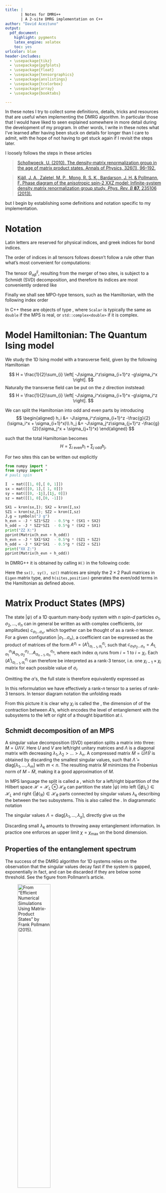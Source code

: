 ```yaml
---
title: |
       | Notes for DMRG++
       | A 2-site DMRG implementation on C++
author: "David Aceituno"
output:
  pdf_document:
    highlight: pygments
    latex_engine: xelatex
    toc: yes
urlcolor: blue
header-includes: 
  - \usepackage{tikz}
  - \usepackage{pgfplots}
  - \usepackage{float}
  - \usepackage{tensorgraphics}
  - \usepackage{anslistings}
  - \usepackage{tcolorbox}
  - \usepackage{array}
  - \usepackage{booktabs}

---
```


In these notes I try to collect some definitions, details, tricks and resources that are useful when implementing the DMRG algorithm. In particular those that I would have liked to seen explained somewhere in more detail during the development of my program. In other words, I write in these notes what I've learned after having been stuck on details for longer than I care to admit, with the hope of not having to get stuck again if I revisit the steps later. 


I loosely follows the steps in these articles

> [Schollwoeck, U. (2010). The density-matrix renormalization group in the age of matrix product states. Annals of Physics, 326(1), 96–192.](https://doi.org/10.1016/j.aop.2010.09.012)

> [Kjäll, J. A., Zaletel, M. P., Mong, R. S. K., Bardarson, J. H. & Pollmann, F. Phase diagram of the anisotropic spin-2 XXZ model: Infinite-system density matrix renormalization group study. *Phys. Rev. B* **87,** 235106 (2013).](https://link.aps.org/doi/10.1103/PhysRevB.87.235106)


but I begin by establishing some definitions and notation specific to my implementation.

# Notation

\begin{tcolorbox}[title={\centering{\Large{\textbf{Tensor Diagram Notation}}}}]
\begin{center}
	\begin{tabular}{l c >{\centering \arraybackslash}p{3cm} >{\centering \arraybackslash}p{4.5cm} }
	\toprule
	Object 		& Rank	& Index notation	& Diagram notation\\
	\toprule
  	Scalar		&	0	& $a$			& \tensorO{a}  \\
 	Vector		&	1 	& $a_i$			&\tensorI{a}{i}   \\
 	Dual Vector	&	1 	& $a_i^\intercal$& \tensorIdual{a}{i}   \\
 	Matrix		&	2 	& $A_{ij}$ 		& \tensorII{A}{i}{j}   \\
 	Tensor		&	3 	& $A^i_{jk}$ 	& \tensorIII{A}{i}{j}{k}   \\
 	Tensor		&	4 	& $A^{ij}_{kl}$ 	& \tensorIV{A}{i}{j}{k}{l}   \\
	\bottomrule
	\end{tabular}
\end{center}
\begin{center}
	%\centering
	\begin{tabular}{l c >{\centering \arraybackslash}p{4cm} >{\centering \arraybackslash}p{3.5cm} }
	\toprule
	Operation	&  Index notation	& Diagram notation & Resulting rank\\ 
	\toprule
  	Scalar product		& $\sum_i a_i b_i =  a^\intercal b$				& \tensorIdottensorI{a}{b} 			& 0 \\
 	Trace		 		& $\sum_i A_{ii } = \text{Tr}(A)$					&\tensorIITrace{A}		 			& 0   \\
 	Partial trace	 	& $\sum_k  A_{ik,jk}$								& \tensorIIPartialtrace{A}{}{}   		& 2\\
 	Two-index contraction	& $\sum_{m,n} A^{mn}_{ij} (B^{mn}_{kl})^\dagger$	& \tensorIVcontraction{A}{B^\dagger}{}{}{}{}{2}	& 4 \\
	\bottomrule
	\end{tabular}
\end{center}
\end{tcolorbox}


Latin letters are reserved for physical indices, and greek indices for bond indices. 

The order of indices in all tensors follows doesn't follow a rule other than what's most convenient for computations:


\begin{align}
\Lambda_{\alpha}{\beta} &=  \tensorII{\Lambda}{\alpha}{\beta} = \tensorII{\Lambda}{0}{1} \\
\Gamma^{i}_{\alpha\beta} &= \tensorIII{\Gamma}{i}{\alpha}{\beta} = \tensorIII{\Gamma}{0}{1}{2} \\
\end{align}

The tensor $\Theta^{ij}_{\alpha\beta}$, resulting from the merger of two sites, is subject to a Schmidt (SVD) decomposition, and therefore its indices are most conveniently ordered like

\begin{align}
\theta^{ij}_{\alpha\beta} &= \tensorIV{\Theta}{i}{j}{\alpha}{\beta} = \tensorIV{\Theta}{0}{2}{1}{3}
\end{align}

Finally we shall see MPO-type tensors, such as the Hamiltonian, with the following index order
\begin{align}
\mpoI{H}{\alpha}{\beta}{i}{j}  = \mpoI{H}{0}{1}{2}{3}.
\end{align}

In C++ these are objects of type  \lstinline[style=cppstyle]|Eigen::Tensor<Scalar,rank>;|, where `Scalar` is typically the same as `double` if the MPS is real, or `std::complex<double>` if it is complex.




# Model Hamiltonian: The Quantum Ising model
We study the 1D Ising model with a transverse field, given by the following Hamiltonian

$$
H = \frac{1}{2}\sum_{i} \left[ -J\sigma_i^z\sigma_{i+1}^z  -g\sigma_i^x \right].
$$
Naturally the transverse field can be put on the $z$ direction inststead:
$$
H = \frac{1}{2}\sum_{i} \left[ -J\sigma_i^x\sigma_{i+1}^x  -g\sigma_i^z \right].
$$


We can split the Hamiltonian into odd and even parts by introducing 
$$
\begin{aligned}
h_i &= -J\sigma_i^z\sigma_{i+1}^z -\frac{g}{2}(\sigma_i^x + \sigma_{i+1}^x)\\
h_j &= -J\sigma_j^z\sigma_{j+1}^z -\frac{g}{2}(\sigma_j^x + \sigma_{j+1}^x)
\end{aligned}
$$

such that the total Hamiltonian becomes
$$
H = \sum_{i\mathrm{\ even}} h_i + \sum_{j\mathrm{\ odd}} h_j,
$$


For two sites this can be written out explicitly
```python
from numpy import *
from sympy import *
# pauli spin

I  = mat([[1, 0],[ 0, 1]])
sx = mat([[0, 1],[ 1, 0]])
sy = mat([[0, -1j],[1j, 0]])
sz = mat([[1, 0],[0, -1]])

SX1 = kron(sx,I); SX2 = kron(I,sx)
SZ1 = kron(sz,I); SZ2 = kron(I,sz)
J,g = symbols("J g")
h_evn = -J * SZ1*SZ2  - 0.5*g * (SX1 + SX2)
h_odd = -J * SZ2*SZ1  - 0.5*g * (SX2 + SX1)
print("ZZ X:")
pprint(Matrix(h_evn + h_odd))
h_evn = -J * SX1*SX2  - 0.5*g * (SZ1 + SZ2)
h_odd = -J * SX2*SX1  - 0.5*g * (SZ2 + SZ1)
print("XX Z:")
pprint(Matrix(h_evn + h_odd))
```



In DMRG++ it is obtained by calling `H()` in the following code:

\begin{c++}
std::vector<Eigen::MatrixXcd> gen_manybody_spin(const Eigen::Matrix2cd &s, int sites) {
    std::vector<Eigen::MatrixXcd> S;
    Eigen::MatrixXcd tmp;
    S.clear();
    for (int i = 0; i < sites; i++) {
        tmp = i == 0 ? s : I();
        for (int j = 1; j < sites; j++) {
            tmp = Eigen::kroneckerProduct(tmp, i == j ? s : I()).eval();
        }
        S.emplace_back(tmp);
    }
    return S;
}

Eigen::MatrixXcd h(int sites, int position) {
      int i = mod(position, sites);
      int j = mod(position + 1, sites);
      SX = gen_manybody_spin(sx(), sites);
      SY = gen_manybody_spin(sy(), sites);
      SZ = gen_manybody_spin(sz(), sites);
      return (-J * SX[i] * SX[j] - 0.5 * g * (SZ[i] + SZ[j]));
  }

Eigen::MatrixXcd H(int sites) {
      Eigen::MatrixXcd hi = Eigen::MatrixXcd::Zero((long) pow(2, sites), (long) pow(2, sites));
      for (int position = 0; position < sites; position++) {
          hi += h(sites, position);
      }
      return hi;
  }
\end{c++}

Here the `sx(), sy(), sz()` matrices are simply the $2\times2$ Pauli matrices in `Eigen` matrix type, and `h(sites,position)` generates the even/odd terms in the Hamiltonian as defined above. 



# Matrix Product States (MPS)
The state $|\psi\rangle$ of a 1D quantum many-body system with $n$ spin-$d$ particles $\sigma_1,\sigma_2,...,\sigma_n$ can in general be written as
\begin{align}
|\psi\rangle = \sum_{\sigma_1...\sigma_n} c_{\sigma_1...\sigma_n}|\sigma_1...\sigma_n\rangle,
\end{align}
with complex coefficients, (or amplitudes)  $c_{\sigma_1...\sigma_n}$, which together can be thought of as a rank-$n$ tensor. For a given configuration $|\sigma_1...\sigma_n\rangle$, a coefficient can be expressed as the product of matrices of the form $A^{\sigma_i} = (A^i)^{\sigma_i}_{\alpha_{i-1},\alpha_i}$, such that $c_{\sigma_1\sigma_2...\sigma_n} = A^{\sigma_1}_{1,\alpha_1}A^{\sigma_2}_{\alpha_1,\alpha_2}...A^{\sigma_n}_{\alpha_{n-1},\alpha_n}$, where each index $a_i$ runs from $i = 1$ to $i = \chi_i$. Each $(A^i)^{\sigma_i}_{\alpha_{i-1},\alpha_i}$ can therefore be interpreted as a rank-$3$ tensor, i.e. one $\chi_{i-1} \times \chi_i$ matrix for each possible value of $\sigma_i$.


Omitting the $\alpha$'s, the full state is therefore equivalently expressed as
\begin{align}
|\psi\rangle = \sum_{\sigma_1...\sigma_n} A^{\sigma_1}...A^{\sigma_n}|\sigma_1...\sigma_n\rangle,
\end{align}

In this reformulation we have effectively \textit{unfolded} a rank-$n$ tensor to a series of rank-$3$ tensors. In tensor diagram notation the unfolding reads
\begin{center}
$\tensorN{c}{\sigma_1}{\sigma_2}{\sigma_3}{\sigma_n}{2}  = \text{ } \mpsNobc{A^1}{A^2}{A^n}{\sigma_1}{\sigma_2}{\sigma_n}{2}$,
\end{center}


From this picture it is clear why $\chi_{i}$ is called the \textit{bond dimensions}, the dimension of of the contraction between $A$'s, which encodes the level of entanglement with the subsystems to the left or right of a thought bipartition at $i$. 



## Schmidt decomposition of an MPS
A singular value decomposition (SVD) operation splits a matrix into three: $M = U\Lambda V$. Here $U$ and $V$ are left/right unitary matrices and $\Lambda$ is a diagonal matrix with decreasing \textit{singular values} $\lambda_1, \lambda_2 > ... > \lambda_n$. A compressed matrix $\tilde{M} = \tilde{U} \tilde{\Lambda} \tilde{V}$ is obtained by discarding the smallest singular values, such that $\tilde{\Lambda} = \text{diag}[\lambda_1, ... ,\lambda_m]$ with $m<n$. The resulting matrix $\tilde{M}$ minimizes the Frobenius norm of $M-\tilde{M}$, making it a good approximation of $M$.

In MPS language the split is called a \textit{Schmidt decomposition}, which for a left/right bipartition of the Hilbert space $\mathcal{H} = \mathcal{H}_L\otimes \mathcal{H}_R$ can partition the state $|\psi \rangle$ into left $\{|\phi\rangle_{L}\} \in \mathcal{H}_{L}$ and right $\{|\phi\rangle_{R}\} \in \mathcal{H}_{R}$  parts
\begin{align}
|\psi\rangle = \sum_{k=1}^\chi \lambda_k |\phi\rangle_L \otimes |\phi\rangle_R.
\end{align}
connected by singular values $\lambda_k$ describing the \textit{entanglement spectrum} between the two subsystems. This is also called the \textit{Schmidt spectrum}. In diagrammatic notation
\begin{center}
\tensorBP{A}{\sigma}{\Lambda}{}{}{}
\end{center}
The singular values $\Lambda = \text{diag}[\lambda_1,...,\lambda_\chi]$, directly give us the \textit{entanglement entropy} 
\begin{align}
S_E = - \sum_{k=1}^\chi \lambda_k^2 \ln \lambda_k^2.
\end{align}


Discarding small $\lambda_k$ amounts to throwing away entanglement information. In practice one enforces an upper limit $\chi = \chi_{\text{max}}$ on the bond dimension.

## Properties of the entanglement spectrum
The success of the DMRG algorithm for 1D systems relies on the observation that the singular values decay fast if the system is gapped, exponentially in fact, and can be discarded if they are below some threshold. See the figure from Pollmann's article.

![From "Efficient Numerical Simulations Using Matrix-Product States" by Frank Pollmann (2015).](./figures/spectrumdecay.png){ width=50% }






## MPS in Vidal's $\Gamma\Lambda$ notation.

## Canonical form


# Matrix Product Operators (MPO)

## Hamiltonian as an MPO

In MPO form the Hamiltonian of the quantum Ising model with a transverse field reads 

$$
H_{\text{MPO}} = 
\begin{pmatrix}
	I & 0 & 0 \\
	\sigma^z & 0 & 0 \\
	-g \sigma^x & -J \sigma^z & I
\end{pmatrix}.
$$

where each element is a $2\times 2$ -matrix.
To transform into an MPO note that this matrix is essentially an outer $(3\times 3)$ matrix containing inner $(2\times 2)$ matrices, or equivalently a $(2\times 3) \times (2 \times 3)$ matrix. The goal is to obtain an MPO with dimensions $(3,3,2,2)$, depicted as

\begin{align}
\mpoI{H}{0_{dim=3}}{1_{dim=3}}{2_{dim=2}}{3_{dim=2}} = \mpoI{H}{b_1}{b_2}{a_1}{a_2},
\end{align}
where the left figure indicates the numbering of the indices and also their dimension.

Returning to $H_{\text{MPO}}$, remember that it should follow column-major notation in C++, such that the left $(2\times 3)$ column is counted first. Calling these indices $(a_1 \times b_1)$, we note that $a_1$ should "tick"  before $b_1$. 
Likewise for the $(2\times 3)$ rows, denoted $(a_2 \times b_2)$, note that $a_2$ ticks before $b_2$.
Therefore to get a rank 4 MPO we should simply reshape into indices $(a_1,b_1,a_2,b_2) = (2,3,2,3)$.

Next we should reorder the indices to get the right diagram above. To do this, we do a transpose, or shuffle like $(1,3,0,2)$ to get the order of indices $(b_1,b_2,a_1,a_2) = (3,3,2,2)$. Then the first index $b_1$ selects the outer matrix row, and $b_2$ the outer matrix column, while $a_1$ selects inner row, and $a_2$ inner column. 


## Environments


## Expectation values using MPO's
The energy expectation value  $\langle \psi | H | \psi \rangle$ computed as 


\begin{align}
\langle E \rangle = \dmrgTwoSiteEnergy{\Lambda^A}{\Gamma^A}{\Lambda^B}{\Gamma^B}{L}{R}{H}{2}
\end{align}




# The iDMRG Algorithm
The two-site algorithm considers neighbouring sites $AB$ embedded in a chain of increasing length, n = 2,4,6.. At each iteration states are discarded to keep the Hilbert space size manageable. The chain is always represented by a block-site-site-block structure, $L\text{ } AB \text{ } R$, where $L$ and $R$ represent left/right environments. One iteration absorbs sites into the environments i.e. $LA \rightarrow L$ and $BR \rightarrow R$ and then inserts two new particles $AB$ in the middle. After a certain number of iterations the algorithm converges when a fix-point in Hilbert space is reached. The 4 steps involved in an iteration are shown below in tensor diagram notation.

\begin{center}
\begin{tcolorbox}[width=0.9\linewidth, title={\centering\large{\textbf{iDMRG}}}]
\begin{center}
	\begin{tabular}{l l c }
	\toprule
	Step 		& Operation	& Diagram\\
	\toprule
  	1		&	Merge 2 sites 	& \idmrgTwoSite{A}{\Lambda}{B} $\rightarrow$ \tensorIV{\Theta}{}{}{}{}{} \\
 	2		&	\vbox to 1em{\hbox{\shortstack[l]{Find smallest \\ eigenstate using \\ an iterative solver\\ $H\Theta = E_{GS}\Theta$} }\vss}			& \idmrgMPO{\Theta}{L}{R}{H} $\rightarrow$ $E_{GS}$\tensorIV{\Theta_{\text{GS}}}{}{}{}{}{}\\
 	3		&	\vbox to 1em{\hbox{\shortstack[l]{SVD\\ Split and keep only the \\ largest singular values} }\vss}						&  \tensorIV{\Theta_\text{GS}}{}{}{}{}{} $\xrightarrow{\text{SVD}} $  \idmrgTwoSite{\tilde{A}}{\tilde{\Lambda}}{\tilde{B}} \vspace{0.5cm} \\
 	4		&	Update environments	& \idmrgContractLeft {L}{A}{H}{2} $\rightarrow$ \idmrgLeft{L}{2} \hspace{1cm} \idmrgContractRight{R}{B^\dagger}{H}{2} $\rightarrow$ \idmrgRight{R}{2}   \\
 	5		& Swap $A$ and $B$ &  \\
	%\bottomrule
	\end{tabular}
\end{center}
\end{tcolorbox}
\end{center}

## Step 1. Merge two sites

In two-site DMRG, the first step merges the two sites around the bond at $i$ into one single tensor


$$
\Theta^{\sigma_i,\sigma_{i+1}}_{\alpha_{i-1},\alpha_{i+1}}
=
\sum_{\alpha_i} A^{\sigma_i}_{\alpha_{i-1},\alpha_i} \Lambda_{\alpha_{i},\alpha_{i}} B^{\sigma_{i+1}}_{\alpha_i,\alpha_{i+1}}
= 
\sum_{\alpha_i} \Lambda_{\alpha_{i-1},\alpha_{i-1}} \Gamma^{\sigma_i}_{\alpha_{i-1},\alpha_{1}} \Lambda_{\alpha_{i},\alpha_{i}} \Gamma^{\sigma_{i+1}}_{\alpha_{i},\alpha_{i+1}} \Lambda_{\alpha_{i+1},\alpha_{i+1}} 
$$


## Step 2. Finding the smallest eigenstate

## Step 3. Schmidt decomposition using SVD 

## Step 4. Update environments




# MPO with substracted expectation value

Computing the expecation value using $H = H_\text{MPO}$ as defined earlier yields the total energy of the entire chain, and one has to divide by the chain-length $L$ to get the per-site energy density. As $L$ grows this becomes problematic, for instance when calculating the variance $\mathrm{Var}H = \langle \Delta H \rangle = \langle (H - \langle H \rangle )^2\rangle = \langle H ^2\rangle - E^2$, as this would imply loss of precision when subtracting two very large numbers. [According to C. Hubig](http://arxiv.org/abs/1711.01104), the loss of precision incurred is approximately $\log_{10}(E^2)$ digits.


To remedy this one can use \textit{reduced} Hamiltonian where we subtract the current per-site energy $\langle e \rangle$ from the lower left corner of the MPO. Considering the $k$-th DMRG-step, we have $\tilde{H}_\mathrm{MPO}(k) = H_\mathrm{MPO} - \langle e \rangle_k I_{2\times2}$, where $\langle e \rangle_k I_{2\times2}$ is a diagonal matrix subtracted from the lower left corner. For instance, for the quantum Ising model the reduced Hamiltonian is

$$
\tilde H_{\text{MPO}}(k) = 
\begin{pmatrix}
	I & 0 & 0 \\
	\sigma^z & 0 & 0 \\
	-g \sigma^x - \langle e \rangle_k I & -J \sigma^z & I
\end{pmatrix}.
$$
Using this reduced version we obtain \textit{reduced} environments $\tilde L$ and $\tilde R$

\begin{align}
\idmrgContractLeftVidal {\tilde L (k-1)}{\Lambda^B}{\Gamma^A}{\tilde H(k)}{3} \rightarrow \idmrgLeft {\tilde L(k)}{2} \hspace{1cm} \idmrgContractRightVidal{\tilde R (k-1)}{\Gamma^B}{\Lambda^B}{\tilde H(k)}{3} \rightarrow \idmrgRight{\tilde R(k)}{2}
\end{align}

The per-site energy $\langle e \rangle_k$ has to be computed at each step using the original, non-reduced $H_\mathrm{MPO}$, together with the reduced environments:

\begin{align}
2\langle e \rangle_k = \dmrgTwoSiteEnergy{\Lambda^A}{\Gamma^A}{\Lambda^B}{\Gamma^B}{\tilde L(k-1)}{\tilde R(k-1)}{H}{2}.
\end{align}

### Practical considerations

\textbf{1)} We set $\langle e \rangle_0 = 0$, which implies $\tilde H_\text{MPO}(0) = H_\text{MPO}(0)$, $\tilde L (0) = L(0)$ and $\tilde R(0)= R(0)$.

\textbf{2)} At the $k$-th step $L(k)$ and $R(k)$ contain $k$ sites each, so the chain length is $L = 2k$. 

\textbf{3)} At the $k$-th step we have subtracted $\sum_{i=0}^{k} \langle e \rangle_i \approx k \langle e \rangle_k$ from $\tilde L(k)$ and $\tilde R(k)$.

\textbf{4)} The following relations can be used as a sanity check:
\begin{align}
0 = \dmrgTwoSiteEnergy{\Lambda^A}{\Gamma^A}{\Lambda^B}{\Gamma^B}{\tilde L(k-1)}{\tilde R(k-1)}{\tilde H(k)}{2} = \dmrgLRcontraction{\Lambda^A}{\tilde L(k)}{\tilde R(k)}{3}.
\end{align}




# Error measures

## Truncation error

The truncation error is perhaps the simplest measure of convergence, obtained at almost no cost from during the Schmidt decomposition. Recall that the singular values $\Lambda = \text{diag}[\lambda_1,...,\lambda_\chi]$ (sorted in decreasing order) gives us the \textit{entanglement entropy} 

\begin{align}
S_E = - \sum_{k=1}^{\chi_\text{max}} \lambda_k^2 \ln \lambda_k^2.
\end{align}

Where we have enforced an upper limit on the bond dimension $\chi = \chi_\text{max}$,  to keep the size of the MPS tractable. Enforcing this upper limit will essentially discard entanglement information from the MPS. The \textit{truncation error} $\epsilon(\chi_\text{max})$ is then defined as the discarded weight


\begin{align}
\epsilon(\chi_\text{max}) = \sum_{k > \chi_\text{max}} \lambda_k =  1 - \sum_{k = 1}^{\chi_\text{max}} \lambda_k.
\end{align}




## Energy Variance
The energy variance $\mathrm{Var}(H) = \langle (H - \langle H \rangle )^2\rangle = \langle H ^2\rangle - E^2$ signals how close a given MPS is to an eigenstate of the Hamiltonian, independently of implementation details, and as such it is a more robust alternative to the truncation error. The total variance is extensive, growing linearly with $L$, so in practice we want to measure the per-site variance $\mathrm{Var}(H) / L$, which should converge as $L\rightarrow\infty$.

There are four ways to compute the energy variance of an MPS, described in the following articles

1. Using a double-layer of MPO's
2. Using the local 2-site Hamiltonians
3. Using the moments calculated from the characteristic function of the transfer matrix
4. Using an approximation, the 2-site variance



### Variance from a double-layer of MPO's
An easy but costly way of obtaining the variance is by using a double layer of Hamiltonian MPO's to get the squared expectation value $\langle H^2 \rangle$.

\begin{align}
\langle H^2 \rangle = \dmrgTwoSiteVariance{\Lambda^A}{\Gamma^A}{\Lambda^B}{\Gamma^B}{L_2(k-1)}{R_2(k-1)}{H}{2} = \dmrgLLRRcontraction{\Lambda^A}{L_2(k)}{R_2(k)}{3}.
\end{align}


This method is costly because it requires us to keep track of a second set of environments $L_2$ and $R_2$, which need to be grown concurrently with $L$ and $R$. 

Because each term in $\langle H^2 \rangle - \langle E \rangle^2$ grows quadratically with $L$, the subtraction will quickly suffer from loss of precision, as discussed earlier. For this reason it is more convenient to work with the reduced quantities, and as a bonus we can obtain the variance directly from the definition $\mathrm{Var}(H) = \langle (H - \langle H \rangle )^2\rangle$ = $\langle \tilde H^2 \rangle$. 



\begin{align}
\text{Var}(H) = \dmrgTwoSiteVariance{\Lambda^A}{\Gamma^A}{\Lambda^B}{\Gamma^B}{\tilde L_2(k-1)}{\tilde R_2(k-1)}{\tilde H}{2} = \dmrgLLRRcontraction{\Lambda^A}{\tilde L_2(k)}{\tilde R_2(k)}{3}.
\end{align}


### Variance from local Hamiltonian

We can compute the variance by calculating the series for the squared Hamiltonian explicitly.

\begin{align}
\left\langle H ^2 \right\rangle &= \left\langle \left( \sum_{i=0}^L h_i \right)^2\right\rangle =  \left\langle \left( \sum_{i \text{ even}}^L h_i + \sum_{j \text{ odd}}^L h_j \right)^2\right\rangle \\
    &=\left\langle \left( \sum_{i \text{ even}}^L h_i\right) \left(\sum_{i' \text{ even}}^L h_{i'} \right)\right\rangle \text{\hspace{2cm}\textbf{I}}  \\
    &+\left\langle \left( \sum_{j \text{ odd }}^L h_j\right) \left(\sum_{j' \text{ odd }}^L h_{j'} \right)\right\rangle \text{\hspace{2cm}\textbf{II}} \\
    &+\left\langle \left( \sum_{i \text{ even}}^L h_i\right) \left(\sum_{j' \text{ odd }}^L h_{j'} \right)\right\rangle \text{\hspace{2cm}\textbf{III}}\\
    &+\left\langle \left( \sum_{j \text{ odd }}^L h_i\right) \left(\sum_{i' \text{ even}}^L h_{i'} \right)\right\rangle \text{\hspace{2cm}\textbf{IV}}
\end{align}

Below, each term \textbf{I}-\textbf{IV} can be further decomposed into
 
\begin{align}
\textbf{I}   &= \langle \sum_{i=i'} h_i h_{i'}  \rangle +  \langle \sum_{i-i' \geq 2} h_i h_{i'}  \rangle +  \langle \sum_{i'-i \geq 2} h_i h_{i'}  \rangle &= \textbf{I}_a + \textbf{I}_b + \textbf{I}_c \\
\textbf{II}  &= \langle \sum_{j=j'} h_j h_{j'}  \rangle +  \langle \sum_{j-j' \geq 2} h_j h_{j'}  \rangle +  \langle \sum_{j'-j \geq 2} h_i h_{i'}  \rangle &= \textbf{II}_a + \textbf{II}_b + \textbf{II}_c \\
\textbf{III} &= \langle \sum_{i+1=j'} h_i h_{j'}  \rangle +  \langle \sum_{i = j'+1} h_i h_{j'}  \rangle +  \langle \sum_{|i-j'| > 1} h_i h_{j'}  \rangle &= \textbf{III}_a + \textbf{III}_b + \textbf{III}_c \\
\textbf{IV}  &= \langle \sum_{j+1=i'} h_j h_{i'}  \rangle +  \langle \sum_{j = i'+1} h_j h_{i'}  \rangle +  \langle \sum_{|j-i'| > 1} h_j h_{i'}  \rangle &= \textbf{IV}_a + \textbf{IV}_b + \textbf{IV}_c 
\end{align}



To translate all these terms into tensor contractions, we need to introduce some definitions. Let  $T_e$ and $T_o$ be even and odd transfer matrices, defined as

\begin{align}
T_e &=\dmrgTransferMatrix{\Lambda^A}{\Gamma^A}{\Lambda^B}{\Gamma^B}{2} = \tensorIVcontraction{\Phi_e}{\Phi_e^\dagger}{}{}{}{}{2}   \\
T_o &=\dmrgTransferMatrix{\Lambda^B}{\Gamma^B}{\Lambda^A}{\Gamma^A}{2} = \tensorIVcontraction{\Phi_o}{\Phi_o^\dagger}{}{}{}{}{2} .  
\end{align}

Let also $l_e$, $r_e$, $l_o$ and $r_o$ be the left and right dominant eigenvectors for the transfer matrices, defined through the following eigenvalue equations: 

\begin{align}
\dmrgTransferMatrixLeft {\Lambda^A}{\Gamma^A}{\Lambda^B}{\Gamma^B}{l_e}{2} &= \eta_e \dmrgLeftEigenvector {l_e}{2} \\
\dmrgTransferMatrixRight{\Lambda^A}{\Gamma^A}{\Lambda^B}{\Gamma^B}{r_e}{2} &= \eta_e \dmrgRightEigenvector {r_e}{2}\\
\dmrgTransferMatrixLeft {\Lambda^B}{\Gamma^B}{\Lambda^A}{\Gamma^A}{l_o}{2} &= \eta_o \dmrgLeftEigenvector {l_o}{2} \\
\dmrgTransferMatrixRight{\Lambda^B}{\Gamma^B}{\Lambda^A}{\Gamma^A}{r_o}{2} &= \eta_o \dmrgRightEigenvector {r_o}{2}.
\end{align}

The transfer matrices can be rescaled so that their largest eigenvalue becomes one, by redefining $\Phi_e \rightarrow \Phi_e/\sqrt{\eta_e}$ and $\Phi_o \rightarrow \Phi_o/\sqrt{\eta_o}$, or equivalently $T_e \rightarrow T_e/\eta_e$ and $T_o \rightarrow T_o/\eta_o$. Furthermore the left and right eigenvectors should be normalized such that 


\begin{align}
\dmrgLeftRightEigenvectorNormalization{l_e}{r_e}{2} & = 1\\
\dmrgLeftRightEigenvectorNormalization{l_o}{r_o}{2} & = 1.
\end{align}



$$
\tilde h_e = h_\text{even} - \langle e\rangle_\text{even} \\ 
\tilde h_o = h_\text{odd} - \langle e\rangle_\text{odd}
$$





### Variance from characteristic functions

